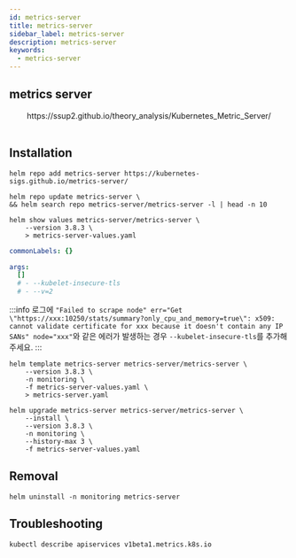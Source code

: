 ```yaml
---
id: metrics-server
title: metrics-server
sidebar_label: metrics-server
description: metrics-server
keywords:
  - metrics-server
---
```



## metrics server

<center>
  <Image
    img={require("@site/static/img/mlops/mlops/monitoring/metrics-server.png")}
    width={750}
  />
</center>
<center>
  https://ssup2.github.io/theory_analysis/Kubernetes_Metric_Server/
</center>
<br />

## Installation

```shell
helm repo add metrics-server https://kubernetes-sigs.github.io/metrics-server/
```

```shell
helm repo update metrics-server \
&& helm search repo metrics-server/metrics-server -l | head -n 10
```

```shell
helm show values metrics-server/metrics-server \
    --version 3.8.3 \
    > metrics-server-values.yaml
```

```yaml title="metrics-server-values.yaml"
commonLabels: {}

args:
  []
  # - --kubelet-insecure-tls
  # - --v=2
```

:::info
로그에 `"Failed to scrape node" err="Get \"https://xxx:10250/stats/summary?only_cpu_and_memory=true\": x509: cannot validate certificate for xxx because it doesn't contain any IP SANs" node="xxx"`와 같은 에러가 발생하는 경우 `--kubelet-insecure-tls`를 추가해주세요.
:::

```shell
helm template metrics-server metrics-server/metrics-server \
    --version 3.8.3 \
    -n monitoring \
    -f metrics-server-values.yaml \
    > metrics-server.yaml
```

```shell
helm upgrade metrics-server metrics-server/metrics-server \
    --install \
    --version 3.8.3 \
    -n monitoring \
    --history-max 3 \
    -f metrics-server-values.yaml
```

## Removal

```shell
helm uninstall -n monitoring metrics-server
```

## Troubleshooting

```shell
kubectl describe apiservices v1beta1.metrics.k8s.io
```
